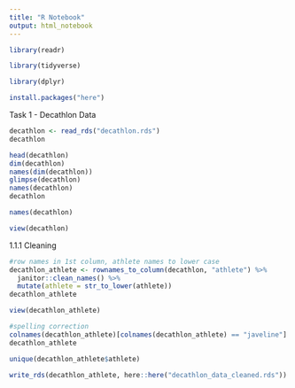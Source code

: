 ```yaml
---
title: "R Notebook"
output: html_notebook
---
```


```r
library(readr)
```

```r
library(tidyverse)
```

```r
library(dplyr)
```

```r
install.packages("here")
```


Task 1 - Decathlon Data
```r
decathlon <- read_rds("decathlon.rds")
decathlon

```

```r
head(decathlon)
dim(decathlon)
names(dim(decathlon))
glimpse(decathlon)
names(decathlon)
decathlon

```


```r
names(decathlon)
```

```r
view(decathlon)
```


1.1.1 Cleaning

```r
#row names in 1st column, athlete names to lower case
decathlon_athlete <- rownames_to_column(decathlon, "athlete") %>%
  janitor::clean_names() %>%
  mutate(athlete = str_to_lower(athlete))
decathlon_athlete
```


```r
view(decathlon_athlete)
```

```r
#spelling correction
colnames(decathlon_athlete)[colnames(decathlon_athlete) == "javeline"] <- "javelin"
decathlon_athlete
```

```r
unique(decathlon_athlete$athlete)

```


```r
write_rds(decathlon_athlete, here::here("decathlon_data_cleaned.rds"))
```




